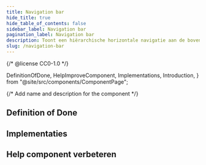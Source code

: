 ```yaml
---
title: Navigation bar
hide_title: true
hide_table_of_contents: false
sidebar_label: Navigation bar
pagination_label: Navigation bar
description: Toont een hiërarchische horizontale navigatie aan de bovenkant van een pagina en biedt de mogelijkheid om tussen pagina’s te navigeren.
slug: /navigation-bar
---
```


{/* @license CC0-1.0 */}

  DefinitionOfDone,
  HelpImproveComponent,
  Implementations,
  Introduction,
} from "@site/src/components/ComponentPage";

{/* Add name and description for the component */}


<Introduction component={component} headingLevel={1} description={description} />

## Definition of Done

<DefinitionOfDone component={component} headingLevel={3} />

## Implementaties

<Implementations component={component} headingLevel={3} />

## Help component verbeteren

<HelpImproveComponent component={component} headingLevel={3} />
